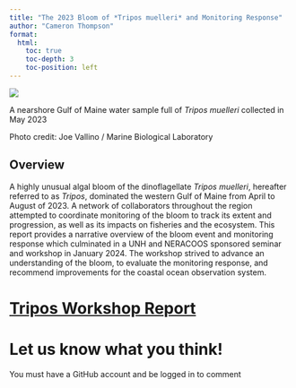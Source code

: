 ```yaml
---
title: "The 2023 Bloom of *Tripos muelleri* and Monitoring Response"
author: "Cameron Thompson"
format:
  html:
    toc: true
    toc-depth: 3
    toc-position: left
---
```


![](Tripos_sample.JPG)

A nearshore Gulf of Maine water sample full of *Tripos muelleri* collected in May 2023

Photo credit: Joe Vallino / Marine Biological Laboratory

## Overview

A highly unusual algal bloom of the dinoflagellate *Tripos muelleri*, hereafter referred to as *Tripos*, dominated the western Gulf of Maine from April to August of 2023. A network of collaborators throughout the region attempted to coordinate monitoring of the bloom to track its extent and progression, as well as its impacts on fisheries and the ecosystem. This report provides a narrative overview of the bloom event and monitoring response which culminated in a UNH and NERACOOS sponsored seminar and workshop in January 2024. The workshop strived to advance an understanding of the bloom, to evaluate the monitoring response, and recommend improvements for the coastal ocean observation system.

# [Tripos Workshop Report](report.html) <!-- Link to the briefing paper -->

# Let us know what you think!

You must have a GitHub account and be logged in to comment

<!-- Utterances comments -->

```{=html}
<script src="https://utteranc.es/client.js"
        repo="sea-scope/Tripos"
        issue-term="pathname"
        theme="github-light"
        label="comment"
        crossorigin="anonymous"
        async>
</script>
```
